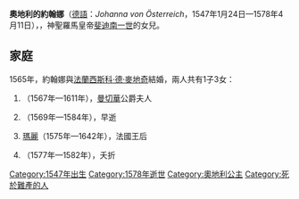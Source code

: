 {{Multiple issues|
{{Expand language|1=en|time=2020-11-27T10:36:24+00:00}}
{{Unreferenced|time=2020-11-27T10:36:24+00:00}}
}}
{{Infobox royalty|consort=yes
| name         = 奧地利的約翰娜
| image        = Alessandro Allori 033.jpg
| succession   = 托斯卡納大公夫人
| reign        = 1574年 — 1578年
| birth_date   = {{birth date|1547|1|24|df=y}}
| birth_place  = [[布拉格|布拉格]]
| death_date   = {{death date and age|1578|4|11|1547|1|24|df=y}}
| death_place  = [[佛羅倫斯|佛羅倫斯]]
| burial_place = [[美第奇小圣堂|麥地奇小聖堂]]
| house        = [[哈布斯堡王朝|哈布斯堡王朝]]
| father       = [[斐迪南一世_(神圣罗马帝国)|斐迪南一世]]
| mother       = [[安娜·雅蓋洛|安娜·雅蓋洛]]
| religion     = [[羅馬天主教|羅馬天主教]]
}}

'''奧地利的約翰娜'''（[[德語|德語]]：''Johanna von Österreich''，1547年1月24日—1578年4月11日），{{le|托斯卡納大公夫人|List of consorts of Tuscany}}，神聖羅馬皇帝[[斐迪南一世_(神圣罗马帝国)|斐迪南一世]]的女兒。

== 家庭 ==
1565年，約翰娜與[[弗朗切斯科一世·德·美第奇|法蘭西斯科·德·麥地奇]]結婚，兩人共有1子3女：
# {{le|艾蕾諾拉·德·麥地奇|Eleanor de' Medici|艾蕾諾拉}}（1567年—1611年），[[曼切華公國|曼切華]]公爵夫人
# {{le|安娜·德·麥地奇|Anna de' Medici|安娜}}（1569年—1584年），早逝
# [[玛丽·德·美第奇|瑪麗]]（1575年—1642年），法國王后
# {{le|菲利波·德·麥地奇|Philip de' Medici|菲利波}}（1577年—1582年），夭折

[[Category:1547年出生|Category:1547年出生]]
[[Category:1578年逝世|Category:1578年逝世]]
[[Category:奧地利公主|Category:奧地利公主]]
[[Category:死於難產的人|Category:死於難產的人]]
{{stub}}